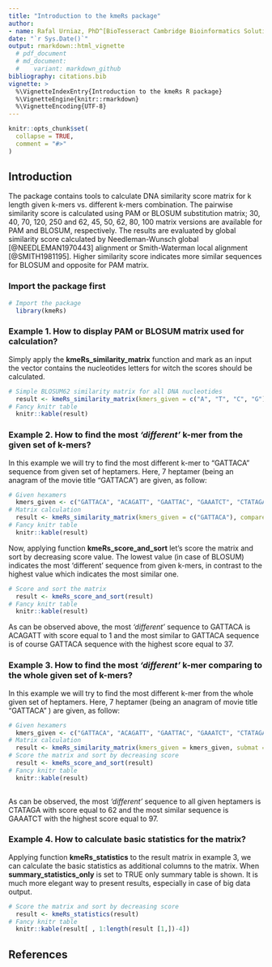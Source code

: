 ---
title: "Introduction to the kmeRs package"
author:
- name: Rafal Urniaz, PhD^[BioTesseract Cambridge Bioinformatics Solutions, Cambridgeshire, Cambridge, UK]
date: "`r Sys.Date()`"
output: rmarkdown::html_vignette
  # pdf_document
  # md_document:
  #    variant: markdown_github
bibliography: citations.bib
vignette: >
  %\VignetteIndexEntry{Introduction to the kmeRs R package}
  %\VignetteEngine{knitr::rmarkdown}
  %\VignetteEncoding{UTF-8}
---

```{r setup, include = FALSE}
knitr::opts_chunk$set(
  collapse = TRUE,
  comment = "#>"
)
```
## Introduction

The package contains tools to calculate DNA similarity score matrix for k length given k-mers vs. different k-mers combination. The pairwise similarity score is calculated using PAM or BLOSUM substitution matrix; 30, 40, 70, 120, 250 and 62, 45, 50, 62, 80, 100 matrix versions are available for PAM and BLOSUM, respectively. The results are evaluated by global similarity score calculated by Needleman-Wunsch global [@NEEDLEMAN1970443] alignment or Smith-Waterman local alignment [@SMITH1981195]. Higher similarity score indicates more similar sequences for BLOSUM and opposite for PAM matrix.

### Import the package first
   
```{r} 
# Import the package 
  library(kmeRs)
```

### Example 1. How to display PAM or BLOSUM matrix used for calculation?

Simply apply the **kmeRs_similarity_matrix** function and mark as an input the vector contains the nucleotides letters for witch the scores should be calculated.    

```{r} 
# Simple BLOSUM62 similarity matrix for all DNA nucleotides
  result <- kmeRs_similarity_matrix(kmers_given = c("A", "T", "C", "G"), submat = "BLOSUM62")
# Fancy knitr table
  knitr::kable(result)
```

### Example 2. How to find the most *'different'* k-mer from the given set of k-mers?

In this example we will try to find the most different k-mer to "GATTACA" sequence from given set of heptamers. Here, 7 heptamer (being an anagram of the movie title "GATTACA") are given, as follow:  

```{r} 
# Given hexamers
  kmers_given <- c("GATTACA", "ACAGATT", "GAATTAC", "GAAATCT", "CTATAGA", "GTACATA", "AACGATT")
# Matrix calculation 
  result <- kmeRs_similarity_matrix(kmers_given = c("GATTACA"), compare_to = kmers_given , submat = "BLOSUM62") 
# Fancy knitr table
  knitr::kable(result) 
```

Now, applying function **kmeRs_score_and_sort** let's score the matrix and sort by decreasing score value. The lowest value (in case of BLOSUM) indicates the most 'different' sequence from given k-mers, in contrast to the highest value which indicates the most similar one. 

```{r} 
# Score and sort the matrix  
  result <- kmeRs_score_and_sort(result)
# Fancy knitr table
  knitr::kable(result)
```

As can be observed above, the most *'different'* sequence to GATTACA is ACAGATT with score equal to 1 and the most similar to GATTACA  sequence is of course GATTACA sequence with the highest score equal to 37. 

### Example 3. How to find the most *'different'* k-mer comparing to the whole given set of k-mers? 

In this example we will try to find the most different k-mer from the whole given set of heptamers. Here, 7 heptamer (being an anagram of movie title "GATTACA" ) are given, as follow: 

```{r} 
# Given hexamers
  kmers_given <- c("GATTACA", "ACAGATT", "GAATTAC", "GAAATCT", "CTATAGA", "GTACATA", "AACGATT")
# Matrix calculation 
  result <- kmeRs_similarity_matrix(kmers_given = kmers_given, submat = "BLOSUM62")
# Score the matrix and sort by decreasing score 
  result <- kmeRs_score_and_sort(result)
# Fancy knitr table
  knitr::kable(result)
  
```

As can be observed, the most *'different'* sequence to all given heptamers is CTATAGA with score equal to 62 and the most similar sequence is GAAATCT with the highest score equal to 97.

### Example 4. How to calculate basic statistics for the matrix?

Applying function **kmeRs_statistics** to the result matrix in example 3, we can calculate the basic statistics as additional columns to the matrix. When **summary_statistics_only** is set to TRUE only summary table is shown. It is much more elegant way to present results, especially in case of big data output.  

```{r}
# Score the matrix and sort by decreasing score 
  result <- kmeRs_statistics(result)
# Fancy knitr table
  knitr::kable(result[ , 1:length(result [1,])-4])
```

## References
